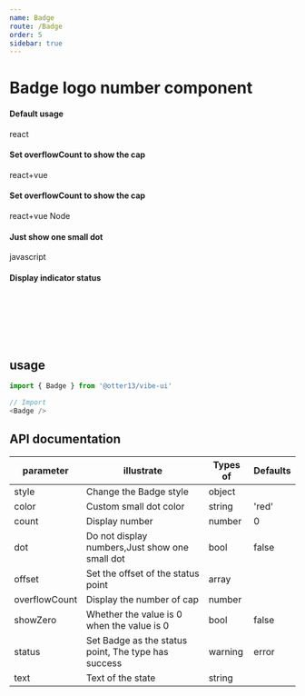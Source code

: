 ```yaml
---
name: Badge
route: /Badge
order: 5
sidebar: true
---
```



# Badge logo number component

#### Default usage
<Playground>
    <Badge count={99}>react</Badge>
</Playground>

#### Set overflowCount to show the cap
<Playground>
    <Badge count={129} overflowCount={99}>react+vue</Badge>
</Playground>

#### Set overflowCount to show the cap
<Playground>
    <Badge count={129} overflowCount={99}>react+vue</Badge><span style={{marginLeft:"60px"}}></span>
    <Badge count={129} overflowCount={99} style={{backgroundColor: 'green'}}>Node</Badge>
</Playground>

#### Just show one small dot
<Playground>
    <Badge count={1} dot>javascript</Badge>
</Playground>

#### Display indicator status
<Playground>
    <Badge status="success"></Badge>
    <Badge status="warning"></Badge>
    <Badge status="error"></Badge>
    <Badge status="processing"></Badge>
    <br /><br />
    <Badge status="success" text="success"></Badge><br />
    <Badge status="error" text="mistake"></Badge><br />
    <Badge status="processing" text="in progress"></Badge><br />
    <Badge status="warning" text="warn"></Badge>
</Playground>

## usage

``` js
import { Badge } from '@otter13/vibe-ui'

// Import
<Badge />
```


## API documentation
|  parameter  |  illustrate  |  Types of  |  Defaults  |
|  ---   |  ---  |  ---  |  ---  |
|  style |  Change the Badge style  |  object  |  |
|  color |  Custom small dot color  |  string  |  'red'  |
|  count |  Display number  |  number  |  0  |
|  dot |  Do not display numbers,Just show one small dot  |  bool  |  false  |
|  offset |  Set the offset of the status point  |  array  |    |
|  overflowCount |  Display the number of cap  |  number  |    |
|  showZero |  Whether the value is 0 when the value is 0  |  bool  |  false  |
|  status |  Set Badge as the status point, The type has success|warning|error|default|processing  |  string  |  'default'  |
|  text |  Text of the state  |  string  |    |